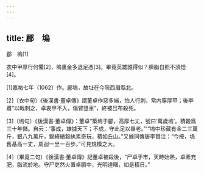 ```yaml
---
---
---
```

title: 郿　塢
---



郿　塢[1]


衣中甲厚行何懼[2]，塢裏金多退足憑[3]。畢竟英雄誰得似？臍脂自照不須燈[4]。

[1]嘉祐七年（1062）作。郿塢，故址在今陝西眉縣北。

[2]〔衣中句〕《後漢書·董卓傳》謂董卓作惡多端，怕人行刺，常内穿厚甲；後李肅“以戟刺之，卓衷甲不入，傷臂墮車”，終被吕布殺死。

[3]〔塢句〕《後漢書·董卓傳》：董卓“築塢于郿，高厚七丈，號曰‘萬歲塢’。積穀爲三十年儲。自云：‘事成，雄據天下；不成，守此足以畢老。’”“塢中珍藏有金二三萬斤，銀八九萬斤，錦綺繢縠紈素奇玩，積如丘山。”又據同傳唐李賢注：“今按，塢舊基高一丈，周迴一里一百步。”可見規模之大。

[4]〔畢竟二句〕《後漢書·董卓傳》記董卓被殺後，“尸卓于市，天時始熱，卓素充肥，脂流於地。守尸吏然火置卓臍中，光明達曙，如是積日。”
